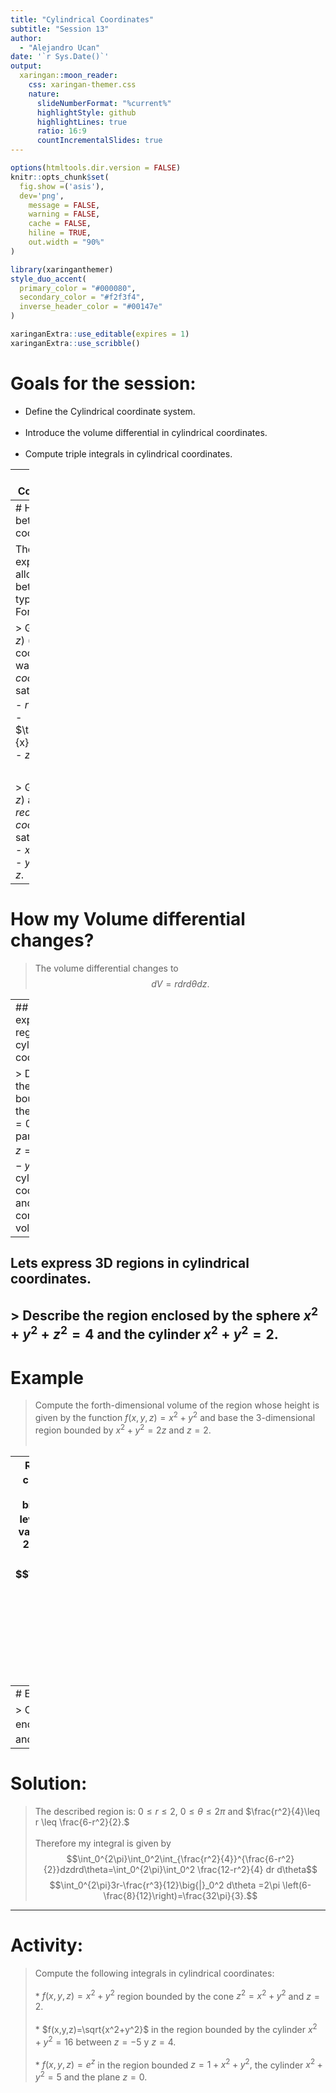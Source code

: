 ```yaml
---
title: "Cylindrical Coordinates"
subtitle: "Session 13"
author: 
  - "Alejandro Ucan"
date: '`r Sys.Date()`'
output:
  xaringan::moon_reader:
    css: xaringan-themer.css
    nature:
      slideNumberFormat: "%current%"
      highlightStyle: github
      highlightLines: true
      ratio: 16:9
      countIncrementalSlides: true
---
```


```r
options(htmltools.dir.version = FALSE)
knitr::opts_chunk$set(
  fig.show =('asis'),
  dev='png',
	message = FALSE,
	warning = FALSE,
	cache = FALSE,
	hiline = TRUE,
	out.width = "90%"
)
```

```r
library(xaringanthemer)
style_duo_accent(
  primary_color = "#000080",
  secondary_color = "#f2f3f4",
  inverse_header_color = "#00147e"
)
```

```r
xaringanExtra::use_editable(expires = 1)
xaringanExtra::use_scribble()
```
# Goals for the session:

 * Define the Cylindrical coordinate system. <br/><br/>
 * Introduce the volume differential in cylindrical coordinates. <br/><br/>
 * Compute triple integrals in cylindrical coordinates.


---
# Cylindrical Coordinates $(r,\theta,z).$

<iframe src="https://www.geogebra.org/calculator/za424zgv?embed" width="1200" height="450" allowfullscreen style="border: 1px solid #e4e4e4;border-radius: 4px;" frameborder="0"></iframe>

---
# How to translate between coordinates?

There are expressions that allow us to convert between different types of coordinates. For example:

> Given a point $(x,y,z)$ (rectangular coordinates) and I want it in _cylindrical coordinates_, then it satisfies: <br/>
- $r^2= x^2+y^2,$ <br/>
- $\tan(\theta)=\frac{y}{x}$ <br/>
- $z=z.$

<br/>

> Given a point $(r,\theta,z)$ and I want it in _rectangular coordinates_, then it satisfies: <br/>
- $x=r\cdot \cos(\theta)$ <br/>
- $y=r\cdot \sin(\theta)$  
- $z=z.$

---
# How my Volume differential changes?

> The volume differential changes to $$dV=r dr d\theta dz.$$

---
## Lets express 3D regions in cylindrical coordinates.

> Describe the region bounded by the plane $z=0$ and the paraboloid $z=4-x^2-y^2$ in cylindrical coordinates, and compute its volumen.
---

## Lets express 3D regions in cylindrical coordinates.

> Describe the region enclosed by the sphere $x^2+y^2+z^2=4$ and the cylinder $x^2+y^2=2.$
---
# Example

> Compute the forth-dimensional volume of the region whose height is given by the function $f(x,y,z)=x^2+y^2$ and base the 3-dimensional region bounded by $x^2+y^2=2z$ and $z=2.$ <br/><br/>

--
Recall that for the paraboloid, the level curves are given by circles $x^2+y^2=k^2$ which is a circle. The shadow of the biggest circle that appears is the one at level $k^2=2.$ Therefore, my radious takes values from $[0,\sqrt{2}]$ and $\theta$ from $[0,2\pi].$
Changing my integral to cylindrical coordinates, I have: $$\int_0^{2\pi}\int_0^{\sqrt{2}}\int_{r^2}^2 r^2 r dz dr d\theta$$
$$=\int_0^{2\pi} \int_0^2 r^3\left(2-\frac{r^2}{2}\right) dr d\theta = \int_0^{2\pi}\frac{r^4}{2}-\frac{r^6}{12}\big{|}_{0}^2 d\theta$$
$$=\frac{8}{3}\int_0^{2\pi}d\theta = \frac{16\pi}{3}.$$

---
# Exercise:

> Compute the volume of the region enclosed by the paraboloids $x^2+y^2=4z$ and $x^2+y^2=-2z+6$

---
# Solution:

> The described region is: $0\leq r\leq 2,$ $0\leq \theta \leq 2\pi$ and $\frac{r^2}{4}\leq r \leq \frac{6-r^2}{2}.$ <br/><br/> 
Therefore my integral is given by $$\int_0^{2\pi}\int_0^2\int_{\frac{r^2}{4}}^{\frac{6-r^2}{2}}dzdrd\theta=\int_0^{2\pi}\int_0^2 \frac{12-r^2}{4} dr d\theta$$
$$\int_0^{2\pi}3r-\frac{r^3}{12}\big{|}_0^2 d\theta =2\pi \left(6-\frac{8}{12}\right)=\frac{32\pi}{3}.$$

---
# Activity:

> Compute the following integrals in cylindrical coordinates: <br/><br/>
 * $f(x,y,z)=x^2+y^2$ region bounded by the cone $z^2=x^2+y^2$ and $z=2.$ <br/><br/>
  * $f(x,y,z)=\sqrt{x^2+y^2}$ in the region bounded by the cylinder $x^2+y^2=16$ between $z=-5$ y $z=4.$ <br/><br/>
  * $f(x,y,z)=e^z$ in the region bounded $z=1+x^2+y^2,$ the cylinder $x^2+y^2=5$ and the plane $z=0.$
  
